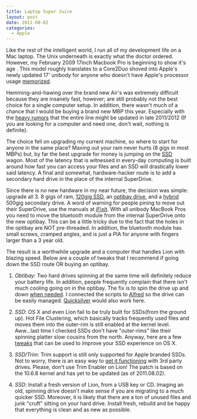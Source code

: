```yaml
---
title: Laptop Super Juice
layout: post
date: 2011-08-02
categories:
  - Apple
---
```


Like the rest of the intelligent world, I run all of my development life on a
Mac laptop. The Unix underneath is exactly what the doctor ordered. However, my
February 2009 17inch Macbook Pro is beginning to show it's age . This model
roughly translates to a Core2Duo shoved into Apple's newly updated 17' unibody
for anyone who doesn't have Apple's processor usage
	[memorized](http://www.mactracker.ca/).

Hemming-and-hawing over the brand new Air's was extremely difficult because
they are insanely fast, however; are still probably not the best choice for a
single computer setup. In addition, there wasn't much of a chance that I would
be buying a brand new MBP this year. Especially with the [heavy
rumors](http://www.macrumors.com/2011/07/26/apple-finishing-up-work-on-an-ultra-thin-15-notebook/)
that the entire line might be updated in late 2011/2012 (If you are looking for
a computer and need one, don't wait, nothing is definite).

The choice fell on upgrading my current machine, so where to start for anyone
in the same place?  Maxing out your ram never hurts (8 gigs in most MBPs) but,
by far the best upgrade for money is jumping on the
[SSD](http://en.wikipedia.org/wiki/Solid-state_drive) wagon. Most of the
latency that is witnessed in every-day computing is built around how fast you
can access your files and an SSD will drastically lower said latency. A final
and somewhat, hardware-hacker route is to add a secondary hard drive in the
place of the internal SuperDrive.

Since there is no new hardware in my near future, the decision was simple:
upgrade all 3. 8 gigs of ram, [120gig
SSD](http://www.newegg.com/Product/Product.aspx?Item=N82E16820167052), an
[optibay drive](http://www.mcetech.com/optibay/), and a
[hybrid](http://www.newegg.com/Product/Product.aspx?Item=N82E16822148591&Tpk=momentus%20xt)
500gig secondary drive.  A word of warning for people pining to move out their
SuperDrive, use the manuals at [iFixit](http://www.ifixit.com/Browse/Mac). With
all unibody MacBook Pros you need to move the bluetooth module from the
internal SuperDrive onto the new optibay. This can be a little tricky due to
the fact that the holes in the optibay are NOT pre-threaded. In addition, the
bluetooth module has small screws, cramped angles, and is just a PIA for anyone
with fingers larger than a 3 year old.

The result is a worthwhile upgrade and a computer that handles Lion with
blazing speed. Below are a couple of tweaks that I recommend if going down the
SSD route OR buying an optibay.

1. _Obtibay_: Two hard drives spinning at the same time will definitely reduce
	 your battery life. In addition, people frequently complain that there isn't
	 much cooling going on in the optibay. The fix is to spin the drive up and
	 down [when
	 needed](http://forums.macrumors.com/showthread.php?p=9596575#post9596575). I
	 connected the scripts to [Alfred](http://www.alfredapp.com/) so the drive
	 can be easily managed. [Quicksilver](http://qsapp.com/) would also work
	 here.

2. _SSD_: OS X and even Lion fail to be truly built for SSDs(from the ground up).
	 Hot File Clustering, which basically tracks frequently used files and moves
	 them into the outer-rim is still enabled at the kernel level.  Aww...last
	 time I checked SSDs don't have "outer-rims" like their spinning platter slow
	 cousins from the north. Anyway, here are a few
	 [tweaks](http://www.ocztechnologyforum.com/forum/showthread.php?52845-Mac-OSX-Speed-Tweaks&highlight=osx%20tweaks)
	 that can be used to improve your SSD experience on OS X.

3. _SSD/Trim_: Trim support is still only supported for Apple branded SSDs. Not
	 to worry, there is an easy way to [get it
	 functioning](http://gdgt.com/question/in-os-x-lion-how-do-you-enable-trim-support-for-ssds-f16/)
	 with 3rd party drives.  Please, don't use Trim Enabler on Lion! The patch is
	 based on the 10.6.8 kernel and has yet to be updated (as of 2011.08.02).

4. _SSD_: Install a fresh version of Lion, from a USB key or CD. Imaging an old,
	 spinning drive doesn't make sense if you are migrating to a much quicker
	 SSD. Moreover, it is likely that there are a ton of unused files and junk
	 "cruft" sitting on your hard drive.  Install fresh, rebuild and be happy
	 that everything is clean and as new as possible.
